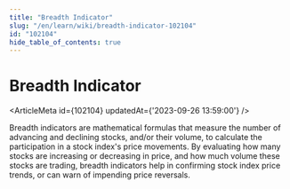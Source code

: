 ```yaml
---
title: "Breadth Indicator"
slug: "/en/learn/wiki/breadth-indicator-102104"
id: "102104"
hide_table_of_contents: true
---
```



# Breadth Indicator

<ArticleMeta id={102104} updatedAt={'2023-09-26 13:59:00'} />
<div className='border-solid border-b border-t-0 my-4 border-[var(--ifm-color-gray-300)]' />

Breadth indicators are mathematical formulas that measure the number of advancing and declining stocks, and/or their volume, to calculate the participation in a stock index's price movements. By evaluating how many stocks are increasing or decreasing in price, and how much volume these stocks are trading, breadth indicators help in confirming stock index price trends, or can warn of impending price reversals.
